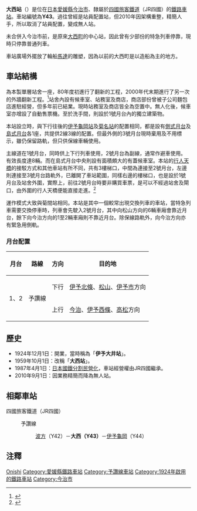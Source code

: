 {{NoteTA|1 = zh:大西站; zh-cn:大西站; zh-tw:大西車站; zh-hk:大西站; }}
{{日本車站資訊
|公司色   = #1cadca
|文字色   =
|站名     = 大西站
|pxl      = 
|圖片     = Onishi stn.jpg
|圖片說明 = 大西站外貌（2006年）
|日文原名 = 大西
|平假名   = おおにし
|羅馬拼音 = Ōnishi
|前一站   = Y42 [[波方站|波方]]
|後一站   = [[伊予龜岡站|伊予龜岡]] Y44
|前一站距離 = 4.1
|後一站距離 = 5.5
|電報略號 = オニ
|車站編號 = {{車站編號c|#fbaf18|Y43}}
|所屬公司 = [[四國旅客鐵道|四國旅客鐵道]]（JR四國）
|所屬路線 = {{Color|#fbaf18|■}}[[予讚線|予讚線]]
|距離     = 156.4
|起站       = [[高松站_(香川縣)|高松]]
|所在地   = [[愛媛縣|愛媛縣]][[今治市|今治市]]大西町新町
|車站構造 = [[地面車站|地面車站]]
|月台配置 = 2面2線
|啟用年月日 = 1924年12月1日
|廢止年月日 =
|上下車人次 = 
|統計年度 = 
|備註     = 無人站<ref>[http://www.kqtrain.net/a-blog/index.php?ID=2361 駅業務体制の見直しについて。JR四國。2010年6月21日。] {{Wayback|url=http://www.kqtrain.net/a-blog/index.php?ID=2361 |date=20201126033613 }}（轉載，[http://www.jr-shikoku.co.jp/03_news/press/10-06-21/02.htm JR四國] {{Wayback|url=http://www.jr-shikoku.co.jp/03_news/press/10-06-21/02.htm |date=20100625120429 }}原來之新聞稿已被刪除。）{{ja}}</ref>
}}

'''大西站'''（{{jpn|j=大西駅|hg=おおにしえき|rm=Ōnishi eki|f=y}}）是位在[[日本|日本]][[愛媛縣|愛媛縣]][[今治市|今治市]]、隸屬於[[四國旅客鐵道|四國旅客鐵道]]（JR四國）的[[鐵路車站|鐵路車站]]。車站編號為'''Y43'''。過往曾經是站員配置站，但2010年因架構重整，精簡人手，所以取消了站員配置，變成無人站。

未合併入今治市前，是原來[[大西町|大西町]]的中心站，因此曾有少部份的特急列車停靠，現時只停靠普通列車。

車站廣場外擺放了輪船[[馬達|馬達]]的雕塑，因為以前的大西町是以造船為主的地方。

==車站結構==
為本製單層站舍一座，80年度初進行了翻新的工程，2000年代末期進行了另一次的外牆翻新工程。<ref>{{Cite web |url=http://ekisya.net/A-GENEKI/179-YOSAN/179-ONISI.html |title=非官方車站介紹1984年及1990年的車站外貌。 |access-date=2014-08-10 |archive-date=2016-03-04 |archive-url=https://web.archive.org/web/20160304070531/http://ekisya.net/A-GENEKI/179-YOSAN/179-ONISI.html |dead-url=no }}</ref>站舍內設有候車室、站務室及商店，商店部份曾被子公司麵包店{{link-ja|Willie Winkie|ウィリーウィンキー}}進駐經營，但多年前已結業。現時站務室及商店皆全為空置中。無人化後，候車室亦增設了自動售票機。至於洗手間，則設於1號月台內的獨立建築物。

本站設立時，與下行往後的[[伊予龜岡站|伊予龜岡站]]及[[菊名站|菊名站]]的配置相同，都是設有[[側式月台|側式月台]]及[[島式月台|島式月台]]各1座，共提供2線3線的配置。但最外側的3號月台現時棄用及不用標示，雖仍保留路軌，但只供保線車輛使用。

主線道在1號月台，同時供上下行列車使用，2號月台為副線，通常作避車使用。有效長度達8輛。而在島式月台中央則設有面積頗大的有蓋候車室。本站的[[行人天橋|行人天橋]]的接駁方式和其他車站有所不同，共有3樓梯口，中間為連接至2號月台，左邊則連接至3號月台路軌外，已離開了車站範圍，同樣右邊的樓梯口，也是設於1號月台及站舍外圍，實際上，前往2號月台時要非購買車票，是可以不經過站舍及閘口，由外圍的行人天橋便能直接走進。<ref>{{Cite web |url=http://www.shikoku.org.uk/JR/LINE/yosan/ST-ONISHII_brg.jpg |title=圖片來自非官方網站。 |access-date=2014-08-10 |archive-date=2014-08-12 |archive-url=https://web.archive.org/web/20140812210817/http://www.shikoku.org.uk/JR/LINE/yosan/ST-ONISHII_brg.jpg |dead-url=yes }}</ref>

運作模式大致與菊間站相同。本站是其中一個較常出現交換列車的車站，當特急列車需要交換停車時，列車會先駛入2號月台，其中向松山方向的6輛車廂會靠近月台，餘下向今治方向的1至2輛車廂則不靠近月台。除保線路軌外，向今治方向亦有緊急用側軌。

===月台配置===
{| rules="rows" class="wikitable"
!月台<!-- 事業者側による呼称 --->!!路線!!方向!!目的地
|-
! rowspan=2 | 1、2
| rowspan=2 | {{color|#fbaf18|■}}予讚線
| style="text-align:center" | 下行
| [[伊予北條站|伊予北條]]、[[松山站_(愛媛縣)|松山]]、[[伊予市站|伊予市]]方向
|-
| style="text-align:center" | 上行
| [[今治站|今治]]、[[伊予西條站|伊予西條]]、[[高松站_(香川縣)|高松]]方向
|}

==歷史==
*1924年12月1日：開業，當時稱為「'''伊予大井站'''」。
*1959年10月1日：改稱「'''大西站'''」。
*1987年4月1日：[[日本國鐵分割民營化|日本國鐵分割民營化]]，車站經營權由JR四國繼承。
*2010年9月1日：因業務精簡而降為無人站。

== 相鄰車站 ==
;四國旅客鐵道（JR四國）
:{{Color|#fbaf18|■}}予讚線
::[[波方站|波方]]（Y42）－'''大西（Y43）'''－[[伊予龜岡站|伊予龜岡]]（Y44）

==注釋==
{{reflist}}

{{Commonscat|Ōnishi Station}}

{{予讚線 (松山地區)}}

{{DEFAULTSORT:Onishi}}
[[Category:日本鐵路車站_O|Onishi]]
[[Category:愛媛縣鐵路車站|Category:愛媛縣鐵路車站]]
[[Category:予讚線車站|Category:予讚線車站]]
[[Category:1924年啟用的鐵路車站|Category:1924年啟用的鐵路車站]]
[[Category:今治市|Category:今治市]]